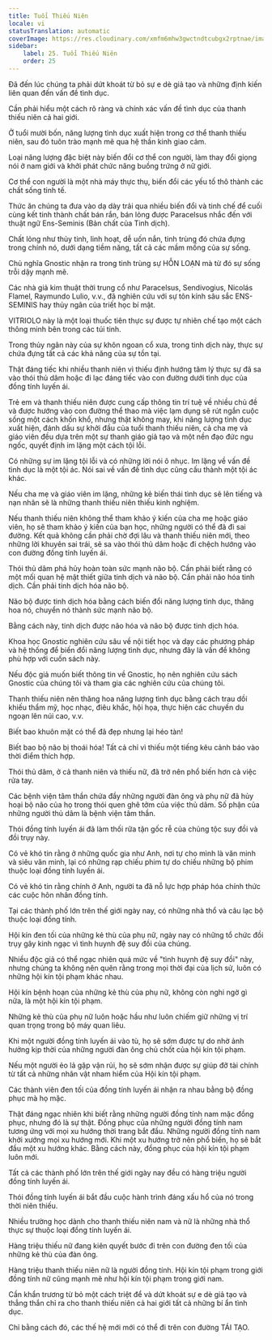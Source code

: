 ```yaml
---
title: Tuổi Thiếu Niên
locale: vi
statusTranslation: automatic
coverImage: https://res.cloudinary.com/xmfm6mhw3gwctndtcubgx2rptnae/image/upload/v1740337243/small_cover_educacion_fundamental_a051170f1c.webp
sidebar:
    label: 25. Tuổi Thiếu Niên
    order: 25
---
```

Đã đến lúc chúng ta phải dứt khoát từ bỏ sự e dè giả tạo và những định kiến liên quan đến vấn đề tình dục.

Cần phải hiểu một cách rõ ràng và chính xác vấn đề tình dục của thanh thiếu niên cả hai giới.

Ở tuổi mười bốn, năng lượng tình dục xuất hiện trong cơ thể thanh thiếu niên, sau đó tuôn trào mạnh mẽ qua hệ thần kinh giao cảm.

Loại năng lượng đặc biệt này biến đổi cơ thể con người, làm thay đổi giọng nói ở nam giới và khởi phát chức năng buồng trứng ở nữ giới.

Cơ thể con người là một nhà máy thực thụ, biến đổi các yếu tố thô thành các chất sống tinh tế.

Thức ăn chúng ta đưa vào dạ dày trải qua nhiều biến đổi và tinh chế để cuối cùng kết tinh thành chất bán rắn, bán lỏng được Paracelsus nhắc đến với thuật ngữ Ens-Seminis (Bản chất của Tinh dịch).

Chất lỏng như thủy tinh, linh hoạt, dễ uốn nắn, tinh trùng đó chứa đựng trong chính nó, dưới dạng tiềm năng, tất cả các mầm mống của sự sống.

Chủ nghĩa Gnostic nhận ra trong tinh trùng sự HỖN LOẠN mà từ đó sự sống trỗi dậy mạnh mẽ.

Các nhà giả kim thuật thời trung cổ như Paracelsus, Sendivogius, Nicolás Flamel, Raymundo Lulio, v.v., đã nghiên cứu với sự tôn kính sâu sắc ENS-SEMINIS hay thủy ngân của triết học bí mật.

VITRIOLO này là một loại thuốc tiên thực sự được tự nhiên chế tạo một cách thông minh bên trong các túi tinh.

Trong thủy ngân này của sự khôn ngoan cổ xưa, trong tinh dịch này, thực sự chứa đựng tất cả các khả năng của sự tồn tại.

Thật đáng tiếc khi nhiều thanh niên vì thiếu định hướng tâm lý thực sự đã sa vào thói thủ dâm hoặc đi lạc đáng tiếc vào con đường dưới tình dục của đồng tính luyến ái.

Trẻ em và thanh thiếu niên được cung cấp thông tin trí tuệ về nhiều chủ đề và được hướng vào con đường thể thao mà việc lạm dụng sẽ rút ngắn cuộc sống một cách khốn khổ, nhưng thật không may, khi năng lượng tình dục xuất hiện, đánh dấu sự khởi đầu của tuổi thanh thiếu niên, cả cha mẹ và giáo viên đều dựa trên một sự thanh giáo giả tạo và một nền đạo đức ngu ngốc, quyết định im lặng một cách tội lỗi.

Có những sự im lặng tội lỗi và có những lời nói ô nhục. Im lặng về vấn đề tình dục là một tội ác. Nói sai về vấn đề tình dục cũng cấu thành một tội ác khác.

Nếu cha mẹ và giáo viên im lặng, những kẻ biến thái tình dục sẽ lên tiếng và nạn nhân sẽ là những thanh thiếu niên thiếu kinh nghiệm.

Nếu thanh thiếu niên không thể tham khảo ý kiến của cha mẹ hoặc giáo viên, họ sẽ tham khảo ý kiến của bạn học, những người có thể đã đi sai đường. Kết quả không cần phải chờ đợi lâu và thanh thiếu niên mới, theo những lời khuyên sai trái, sẽ sa vào thói thủ dâm hoặc đi chệch hướng vào con đường đồng tính luyến ái.

Thói thủ dâm phá hủy hoàn toàn sức mạnh não bộ. Cần phải biết rằng có một mối quan hệ mật thiết giữa tinh dịch và não bộ. Cần phải não hóa tinh dịch. Cần phải tinh dịch hóa não bộ.

Não bộ được tinh dịch hóa bằng cách biến đổi năng lượng tình dục, thăng hoa nó, chuyển nó thành sức mạnh não bộ.

Bằng cách này, tinh dịch được não hóa và não bộ được tinh dịch hóa.

Khoa học Gnostic nghiên cứu sâu về nội tiết học và dạy các phương pháp và hệ thống để biến đổi năng lượng tình dục, nhưng đây là vấn đề không phù hợp với cuốn sách này.

Nếu độc giả muốn biết thông tin về Gnostic, họ nên nghiên cứu sách Gnostic của chúng tôi và tham gia các nghiên cứu của chúng tôi.

Thanh thiếu niên nên thăng hoa năng lượng tình dục bằng cách trau dồi khiếu thẩm mỹ, học nhạc, điêu khắc, hội họa, thực hiện các chuyến du ngoạn lên núi cao, v.v.

Biết bao khuôn mặt có thể đã đẹp nhưng lại héo tàn!

Biết bao bộ não bị thoái hóa! Tất cả chỉ vì thiếu một tiếng kêu cảnh báo vào thời điểm thích hợp.

Thói thủ dâm, ở cả thanh niên và thiếu nữ, đã trở nên phổ biến hơn cả việc rửa tay.

Các bệnh viện tâm thần chứa đầy những người đàn ông và phụ nữ đã hủy hoại bộ não của họ trong thói quen ghê tởm của việc thủ dâm. Số phận của những người thủ dâm là bệnh viện tâm thần.

Thói đồng tính luyến ái đã làm thối rữa tận gốc rễ của chủng tộc suy đồi và đồi trụy này.

Có vẻ khó tin rằng ở những quốc gia như Anh, nơi tự cho mình là văn minh và siêu văn minh, lại có những rạp chiếu phim tự do chiếu những bộ phim thuộc loại đồng tính luyến ái.

Có vẻ khó tin rằng chính ở Anh, người ta đã nỗ lực hợp pháp hóa chính thức các cuộc hôn nhân đồng tính.

Tại các thành phố lớn trên thế giới ngày nay, có những nhà thổ và câu lạc bộ thuộc loại đồng tính.

Hội kín đen tối của những kẻ thù của phụ nữ, ngày nay có những tổ chức đồi trụy gây kinh ngạc vì tình huynh đệ suy đồi của chúng.

Nhiều độc giả có thể ngạc nhiên quá mức về "tình huynh đệ suy đồi" này, nhưng chúng ta không nên quên rằng trong mọi thời đại của lịch sử, luôn có những hội kín tội phạm khác nhau.

Hội kín bệnh hoạn của những kẻ thù của phụ nữ, không còn nghi ngờ gì nữa, là một hội kín tội phạm.

Những kẻ thù của phụ nữ luôn hoặc hầu như luôn chiếm giữ những vị trí quan trọng trong bộ máy quan liêu.

Khi một người đồng tính luyến ái vào tù, họ sẽ sớm được tự do nhờ ảnh hưởng kịp thời của những người đàn ông chủ chốt của hội kín tội phạm.

Nếu một người ẻo lả gặp vận rủi, họ sẽ sớm nhận được sự giúp đỡ tài chính từ tất cả những nhân vật nham hiểm của Hội kín tội phạm.

Các thành viên đen tối của đồng tính luyến ái nhận ra nhau bằng bộ đồng phục mà họ mặc.

Thật đáng ngạc nhiên khi biết rằng những người đồng tính nam mặc đồng phục, nhưng đó là sự thật. Đồng phục của những người đồng tính nam tương ứng với mọi xu hướng thời trang bắt đầu. Những người đồng tính nam khởi xướng mọi xu hướng mới. Khi một xu hướng trở nên phổ biến, họ sẽ bắt đầu một xu hướng khác. Bằng cách này, đồng phục của hội kín tội phạm luôn mới.

Tất cả các thành phố lớn trên thế giới ngày nay đều có hàng triệu người đồng tính luyến ái.

Thói đồng tính luyến ái bắt đầu cuộc hành trình đáng xấu hổ của nó trong thời niên thiếu.

Nhiều trường học dành cho thanh thiếu niên nam và nữ là những nhà thổ thực sự thuộc loại đồng tính luyến ái.

Hàng triệu thiếu nữ đang kiên quyết bước đi trên con đường đen tối của những kẻ thù của đàn ông.

Hàng triệu thanh thiếu niên nữ là người đồng tính. Hội kín tội phạm trong giới đồng tính nữ cũng mạnh mẽ như hội kín tội phạm trong giới nam.

Cần khẩn trương từ bỏ một cách triệt để và dứt khoát sự e dè giả tạo và thẳng thắn chỉ ra cho thanh thiếu niên cả hai giới tất cả những bí ẩn tình dục.

Chỉ bằng cách đó, các thế hệ mới mới có thể đi trên con đường TÁI TẠO.


